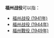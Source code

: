 '''福州战役'''可以指：
* [[福州战役_(1941年)|福州战役 (1941年)]]
* [[福州战役_(1944年)|福州战役 (1944年)]]
* [[福州戰役_(1949年)|福州戰役 (1949年)]]

{{disambiguation|cat=四字中国战事消歧义}}